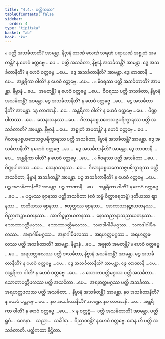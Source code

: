 ```yaml
---
title: "4.4.4 ပတ္တိကထာ"
tableOfContents: false
sidebar:
  order: 4
type: "tipitaka"
basket: "ab"
book: "kv"
---
```



<DynamicBreadcrumb />

<Division number="837" book="kv" e="ch" v="32" p="420">

<Paragraph number="2603" book="kv">
๐ ပတ္တိ အသင်္ခတာတိ? အာမန္တာ. နိဗ္ဗာနံ တာဏံ လေဏံ သရဏံ ပရာယဏံ အစ္စုတံ အမတန္တိ? န ဟေဝံ ဝတ္တဗ္ဗေ …ပေ…  ပတ္တိ အသင်္ခတာ, နိဗ္ဗာနံ အသင်္ခတန္တိ? အာမန္တာ. ဒွေ အသင်္ခတာနီတိ? န ဟေဝံ ဝတ္တဗ္ဗေ …ပေ…  ဒွေ အသင်္ခတာနီတိ? အာမန္တာ. ဒွေ တာဏာနိ …ပေ…  အန္တရိကာ ဝါတိ? န ဟေဝံ ဝတ္တဗ္ဗေ …ပေ… .
</Paragraph>

</Division>
<Division number="838" book="kv" e="ch" v="32" p="420">

<Paragraph number="2604" book="kv">
๐ စီဝရဿ ပတ္တိ အသင်္ခတာတိ? အာမန္တာ. နိဗ္ဗာနံ …ပေ…  အမတန္တိ? န ဟေဝံ ဝတ္တဗ္ဗေ …ပေ…  စီဝရဿ ပတ္တိ အသင်္ခတာ, နိဗ္ဗာနံ အသင်္ခတန္တိ? အာမန္တာ. ဒွေ အသင်္ခတာနီတိ? န ဟေဝံ ဝတ္တဗ္ဗေ …ပေ…  ဒွေ အသင်္ခတာနီတိ? အာမန္တာ. ဒွေ တာဏာနိ …ပေ…  အန္တရိကာ ဝါတိ? န ဟေဝံ ဝတ္တဗ္ဗေ …ပေ…  ပိဏ္ဍပါတဿ …ပေ…  သေနာသနဿ …ပေ…  ဂိလာနပစ္စယဘေသဇ္ဇပရိက္ခာရဿ ပတ္တိ အသင်္ခတာတိ? အာမန္တာ. နိဗ္ဗာနံ …ပေ…  အစ္စုတံ အမတန္တိ? န ဟေဝံ ဝတ္တဗ္ဗေ …ပေ…  ဂိလာနပစ္စယဘေသဇ္ဇပရိက္ခာရဿ ပတ္တိ အသင်္ခတာ, နိဗ္ဗာနံ အသင်္ခတန္တိ? အာမန္တာ. ဒွေ အသင်္ခတာနီတိ? န ဟေဝံ ဝတ္တဗ္ဗေ …ပေ…  ဒွေ အသင်္ခတာနီတိ? အာမန္တာ. ဒွေ တာဏာနိ …ပေ…  အန္တရိကာ ဝါတိ? န ဟေဝံ ဝတ္တဗ္ဗေ …ပေ… .
</Paragraph>

<Paragraph number="2605" book="kv">
๐ စီဝရဿ ပတ္တိ အသင်္ခတာ …ပေ…  ပိဏ္ဍပါတဿ …ပေ…  သေနာသနဿ …ပေ…  ဂိလာနပစ္စယဘေသဇ္ဇပရိက္ခာရဿ ပတ္တိ အသင်္ခတာ, နိဗ္ဗာနံ အသင်္ခတန္တိ? အာမန္တာ. ပဉ္စ အသင်္ခတာနီတိ? န ဟေဝံ ဝတ္တဗ္ဗေ …ပေ…  ပဉ္စ အသင်္ခတာနီတိ? အာမန္တာ. ပဉ္စ တာဏာနိ …ပေ…  အန္တရိကာ ဝါတိ? န ဟေဝံ ဝတ္တဗ္ဗေ …ပေ… .
</Paragraph>

</Division>
<Division number="839" book="kv" e="ch" v="32" p="421">

<Paragraph number="2606" book="kv">
๐ ပဌမဿ ဈာနဿ ပတ္တိ အသင်္ခတာ (ဧဝံ သဗ္ဗံ ဝိတ္ထာရေတဗ္ဗံ) ဒုတိယဿ ဈာနဿ…  တတိယဿ ဈာနဿ…  စတုတ္ထဿ ဈာနဿ…  အာကာသာနဉ္စာယတနဿ…  ဝိညာဏဉ္စာယတနဿ…  အာကိဉ္စညာယတနဿ…  နေဝသညာနာသညာယတနဿ…  သောတာပတ္တိမဂ္ဂဿ…  သောတာပတ္တိဖလဿ…  သကဒါဂါမိမဂ္ဂဿ…  သကဒါဂါမိဖလဿ…  အနာဂါမိမဂ္ဂဿ…  အနာဂါမိဖလဿ…  အရဟတ္တမဂ္ဂဿ…  အရဟတ္တဖလဿ ပတ္တိ အသင်္ခတာတိ? အာမန္တာ. နိဗ္ဗာနံ …ပေ…  အစ္စုတံ အမတန္တိ? န ဟေဝံ ဝတ္တဗ္ဗေ …ပေ…  အရဟတ္တဖလဿ ပတ္တိ အသင်္ခတာ, နိဗ္ဗာနံ အသင်္ခတန္တိ? အာမန္တာ. ဒွေ အသင်္ခတာနီတိ? န ဟေဝံ ဝတ္တဗ္ဗေ …ပေ…  ဒွေ အသင်္ခတာနီတိ? အာမန္တာ. ဒွေ တာဏာနိ …ပေ…  အန္တရိကာ ဝါတိ? န ဟေဝံ ဝတ္တဗ္ဗေ …ပေ… .
</Paragraph>

<Paragraph number="2607" book="kv">
๐ သောတာပတ္တိမဂ္ဂဿ ပတ္တိ အသင်္ခတာ…  သောတာပတ္တိဖလဿ ပတ္တိ အသင်္ခတာ …ပေ…  အရဟတ္တမဂ္ဂဿ ပတ္တိ အသင်္ခတာ…  အရဟတ္တဖလဿ ပတ္တိ အသင်္ခတာ…  နိဗ္ဗာနံ အသင်္ခတန္တိ? အာမန္တာ. နဝ အသင်္ခတာနီတိ? န ဟေဝံ ဝတ္တဗ္ဗေ …ပေ…  နဝ အသင်္ခတာနီတိ? အာမန္တာ. နဝ တာဏာနိ …ပေ…  အန္တရိကာ ဝါတိ? န ဟေဝံ ဝတ္တဗ္ဗေ …ပေ… .
</Paragraph>

</Division>
<Division number="840" book="kv" e="ch" v="32" p="421">

<Paragraph number="2608" book="kv">
× န ဝတ္တဗ္ဗံ—  ပတ္တိ အသင်္ခတာတိ? အာမန္တာ. ပတ္တိ ရူပံ…  ဝေဒနာ…  သညာ…  သင်္ခါရာ…  ဝိညာဏန္တိ? န ဟေဝံ ဝတ္တဗ္ဗေ. တေန ဟိ ပတ္တိ အသင်္ခတာတိ.

</Paragraph>
</Division>

<Paragraph number="2609" type="center" book="kv">
ပတ္တိကထာ နိဋ္ဌိတာ.
</Paragraph>